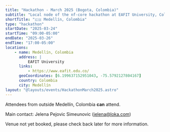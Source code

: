 ```yaml
---
title: "Hackathon - March 2025 (Bogota, Colombia)"
subtitle: "Local node of the nf-core hackathon at EAFIT University, Colombia"
shortTitle: "🇨🇴 Medellín, Colombia"
type: "hackathon"
startDate: "2025-03-24"
startTime: "09:00-05:00"
endDate: "2025-03-26"
endTime: "17:00-05:00"
locations:
    - name: Medellín, Colombia
      address: |
          EAFIT University
      links:
          - https://www.eafit.edu.co/
      geoCoordinates: [6.199637152951043, -75.5792127804167]
      country: Colombia
      city: Medellín
layout: "@layouts/events/HackathonMarch2025.astro"
---
```


Attendees from outside Medellín, Colombia **can** attend.

Main contact: Jelena Pejovic Simeunovic ([jelena@loka.com](mailto:jelena@loka.com))

Venue not yet booked, please check back later for more information.
